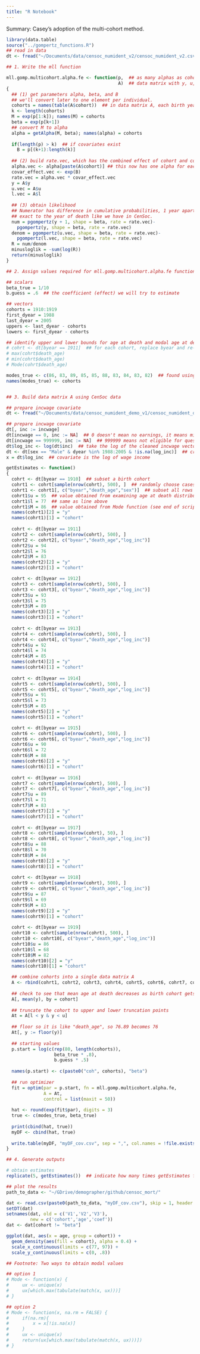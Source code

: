 ```yaml
---
title: "R Notebook"
---
```


Summary: Casey's adoption of the multi-cohort method. 


```r
library(data.table)
source("../gompertz_functions.R")
## read in data
dt <- fread("~/Documents/data/censoc_numident_v2/censoc_numident_v2.csv")

## 1. Write the mll function 

mll.gomp.multicohort.alpha.fe <- function(p,  ## as many alphas as cohorts, and 1 beta
                                          A)  ## data matrix with y, u, l, and covariates, including cohort
{
  ## (1) get parameters alpha, beta, and B
  ## we'll convert later to one element per individual.
  cohorts = names(table(A$cohort))  ## in data matrix A, each birth year is a name and a cohort
  k <- length(cohorts)
  M = exp(p[1:k]); names(M) = cohorts
  beta = exp(p[k+1])
  ## convert M to alpha
  alpha = getAlpha(M, beta); names(alpha) = cohorts
  
  if(length(p) > k)  ## if covariates exist
    B = p[(k+1):length(k)]
  
  ## (2) build rate.vec, which has the combined effect of cohort and covariates, 1 element per individual
  alpha.vec <- alpha[paste(A$cohort)] ## this now has one alpha for each individual
  covar_effect.vec <- exp(B)
  rate.vec = alpha.vec * covar_effect.vec
  y = A$y
  u.vec = A$u
  l.vec = A$l
  
  ## (3) obtain likelihood
  ## Numerator has difference in cumulative probabilities, 1 year apart. This works with data that is
  ## exact to the year of death like we have in CenSoc.
  num = pgompertz(y + 1, shape = beta, rate = rate.vec)-
    pgompertz(y, shape = beta, rate = rate.vec)
  denom = pgompertz(u.vec, shape = beta, rate = rate.vec)-
    pgompertz(l.vec, shape = beta, rate = rate.vec)
  R = num/denom
  minusloglik = -sum(log(R))
  return(minusloglik)
}
```


```r
## 2. Assign values required for mll.gomp.multicohort.alpha.fe function

## scalars
beta_true = 1/10
b.guess = .6  ## the coefficient (effect) we will try to estimate

## vectors
cohorts = 1910:1919
first_dyear = 1988
last_dyear = 2005
uppers <- last_dyear - cohorts
lowers <- first_dyear - cohorts

## identify upper and lower bounds for age at death and modal age at death for each cohort
# cohrt <- dt[byear == 1911]  ## for each cohort, replace byear and re-run chunk; values go into getEstimates function
# max(cohrt$death_age)
# min(cohrt$death_age)
# Mode(cohrt$death_age)

modes_true <- c(86, 83, 89, 85, 85, 88, 83, 84, 83, 82)  ## found using Mode function (see bottom of script) on each cohort
names(modes_true) <- cohorts


## 3. Build data matrix A using CenSoc data

## prepare incwage covariate
dt <- fread("~/Documents/data/censoc_numident_demo_v1/censoc_numident_demo_v1.csv")

## prepare incwage covariate
dt[, inc := incwage]
dt[incwage == 0, inc := NA]  ## 0 doesn't mean no earnings, it means missing (for various reasons)
dt[incwage == 999999, inc := NA]  ## 999999 means not eligible for question for various reasons
dt$log_inc <- log(dt$inc)  ## take the log of the cleaned incwage vector
dt <- dt[sex == "Male" & dyear %in% 1988:2005 & !is.na(log_inc)]  ## create sample
x = dt$log_inc  ## covariate is the log of wage income

getEstimates <- function()
{    
  cohrt <- dt[byear == 1910]  ## subset a birth cohort
  cohrt1 <- cohrt[sample(nrow(cohrt), 500), ]  ## randomly choose cases
  cohrt1 <- cohrt1[, c("byear","death_age","sex")]  ## subset all rows for these three columns
  cohrt1$u = 95  ## value obtained from examining age at death distribution for full birth cohort
  cohrt1$l = 77  ## same as line above 
  cohrt1$M = 86  ## value obtained from Mode function (see end of script)
  names(cohrt1)[2] = "y"
  names(cohrt1)[1] = "cohort"
  
  cohrt <- dt[byear == 1911] 
  cohrt2 <- cohrt[sample(nrow(cohrt), 500), ] 
  cohrt2 <- cohrt2[, c("byear","death_age","log_inc")]  
  cohrt2$u = 94  
  cohrt2$l = 76 
  cohrt2$M = 83
  names(cohrt2)[2] = "y"
  names(cohrt2)[1] = "cohort"

  cohrt <- dt[byear == 1912] 
  cohrt3 <- cohrt[sample(nrow(cohrt), 500), ] 
  cohrt3 <- cohrt3[, c("byear","death_age","log_inc")]
  cohrt3$u = 93 
  cohrt3$l = 75 
  cohrt3$M = 89 
  names(cohrt3)[2] = "y"
  names(cohrt3)[1] = "cohort"
  
  cohrt <- dt[byear == 1913]
  cohrt4 <- cohrt[sample(nrow(cohrt), 500), ] 
  cohrt4 <- cohrt4[, c("byear","death_age","log_inc")] 
  cohrt4$u = 92  
  cohrt4$l = 74 
  cohrt4$M = 85  
  names(cohrt4)[2] = "y"
  names(cohrt4)[1] = "cohort"
  
  cohrt <- dt[byear == 1914] 
  cohrt5 <- cohrt[sample(nrow(cohrt), 500), ] 
  cohrt5 <- cohrt5[, c("byear","death_age","log_inc")]
  cohrt5$u = 91 
  cohrt5$l = 73
  cohrt5$M = 85
  names(cohrt5)[2] = "y"
  names(cohrt5)[1] = "cohort"

  cohrt <- dt[byear == 1915]
  cohrt6 <- cohrt[sample(nrow(cohrt), 500), ]
  cohrt6 <- cohrt6[, c("byear","death_age","log_inc")]
  cohrt6$u = 90
  cohrt6$l = 72
  cohrt6$M = 88
  names(cohrt6)[2] = "y"
  names(cohrt6)[1] = "cohort"
  
  cohrt <- dt[byear == 1916]
  cohrt7 <- cohrt[sample(nrow(cohrt), 500), ]
  cohrt7 <- cohrt7[, c("byear","death_age","log_inc")]
  cohrt7$u = 89
  cohrt7$l = 71
  cohrt7$M = 83
  names(cohrt7)[2] = "y"
  names(cohrt7)[1] = "cohort"
  
  cohrt <- dt[byear == 1917]
  cohrt8 <- cohrt[sample(nrow(cohrt), 50), ]
  cohrt8 <- cohrt8[, c("byear","death_age","log_inc")]
  cohrt8$u = 88
  cohrt8$l = 70
  cohrt8$M = 84
  names(cohrt8)[2] = "y"
  names(cohrt8)[1] = "cohort"
  
  cohrt <- dt[byear == 1918]
  cohrt9 <- cohrt[sample(nrow(cohrt), 500), ]
  cohrt9 <- cohrt9[, c("byear","death_age","log_inc")]
  cohrt9$u = 87
  cohrt9$l = 69
  cohrt9$M = 83
  names(cohrt9)[2] = "y"
  names(cohrt9)[1] = "cohort"
  
  cohrt <- dt[byear == 1919]
  cohrt10 <- cohrt[sample(nrow(cohrt), 500), ]
  cohrt10 <- cohrt10[, c("byear","death_age","log_inc")]
  cohrt10$u = 86
  cohrt10$l = 68
  cohrt10$M = 82
  names(cohrt10)[2] = "y"
  names(cohrt10)[1] = "cohort"

  ## combine cohorts into a single data matrix A
  A <- rbind(cohrt1, cohrt2, cohrt3, cohrt4, cohrt5, cohrt6, cohrt7, cohrt8, cohrt9, cohrt10)
  
  ## check to see that mean age at death decreases as birth cohort gets more recent
  A[, mean(y), by = cohort]
  
  ## truncate the cohort to upper and lower truncation points
  At = A[l < y & y < u]
  
  ## floor so it is like "death_age", so 76.89 becomes 76
  At[, y := floor(y)]
  
  ## starting values
  p.start = log(c(rep(80, length(cohorts)),
                  beta_true * .8),
                  b.guess * .5)
  
  names(p.start) <- c(paste0("coh", cohorts), "beta")
  
  ## run optimizer
  fit = optim(par = p.start, fn = mll.gomp.multicohort.alpha.fe,
              A = At,
              control = list(maxit = 50))
  
  hat <- round(exp(fit$par), digits = 3)
  true <- c(modes_true, beta_true)
  
  print(cbind(hat, true))
  myDF <- cbind(hat, true)
  
  write.table(myDF, "myDF_cov.csv", sep = ",", col.names = !file.exists("myDF_cov.csv"), append = T)
}

## 4. Generate outputs

# obtain estimates
replicate(5, getEstimates())  ## indicate how many times getEstimates function will loop

## plot the results
path_to_data <- "~/GDrive/demographer/github/censoc_mort/"

dat <- read.csv(paste0(path_to_data, "myDF_cov.csv"), skip = 1, header = F)
setDT(dat)
setnames(dat, old = c('V1','V2','V3'), 
         new = c('cohort','age','coef'))
dat <- dat[cohort != "beta"]

ggplot(dat, aes(x = age, group = cohort)) +
  geom_density(aes(fill = cohort), alpha = 0.4) +
  scale_x_continuous(limits = c(77, 97)) +
  scale_y_continuous(limits = c(0, .8))

## Footnote: Two ways to obtain modal values

## option 1
# Mode <- function(x) {
#     ux <- unique(x)
#     ux[which.max(tabulate(match(x, ux)))]
# }

## option 2
# Mode <- function(x, na.rm = FALSE) {
#     if(na.rm){
#         x = x[!is.na(x)]
#     }
#     ux <- unique(x)
#     return(ux[which.max(tabulate(match(x, ux)))])
# }
```


